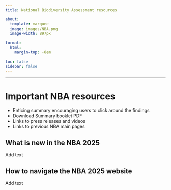 ```yaml
---
title: National Biodiversity Assessment resources

about:
  template: marquee
  image: images/NBA.png
  image-width: 897px
 
format:
  html:
    margin-top: -8em

toc: false
sidebar: false
---
```


------------------------------------------------------------------------

# Important NBA resources {.unnumbered}

-   Enticing summary encouraging users to click around the findings
-   Download Summary booklet PDF
-   Links to press releases and videos
-   Links to previous NBA main pages

## What is new in the NBA 2025 {.unnumbered}

Add text

## How to navigate the NBA 2025 website {.unnumbered}

Add text
